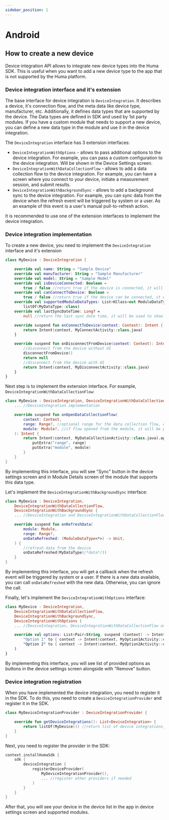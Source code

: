 ```yaml
---
sidebar_position: 1
---
```


# Android

## How to create a new device

Device integration API allows to integrate new device types into the Huma SDK.
This is useful when you want to add a new device type to the app that is not supported by the Huma
platform.

### Device integration interface and it's extension

The base interface for device integration is `DeviceIntegration`.
It describes a device, it's connection flow, and the meta data like device type, manufacturer, etc.
Additionally, it defines data types that are supported by the device. The Data types are defined in
SDK and used by 1st party modules.
If you have a custom module that needs to support a new device, you can define a new data type in
the module and use it in the device integration.

The `DeviceIntegration` interface has 3 extension interfaces:

- `DeviceIntegrationWithOptions` - allows to pass additional options to the device integration. For
  example, you can pass a custom configuration to the device integration. Will be shown in the
  Device Settings screen.
- `DeviceIntegrationWithDataCollectionFlow` - allows to add a data collection flow to the device
  integration. For example, you can have a screen where you connect to your device, initiate a
  measurement session, and submit results.
- `DeviceIntegrationWithBackgroundSync` - allows to add a background sync to the device integration.
  For example, you can sync data from the device when the refresh event will be triggered by system
  or a user.
  As an example of this event is a user's manual pull-to-refresh action.

It is recommended to use one of the extension interfaces to implement the device integration.

### Device integration implementation

To create a new device, you need to implement the `DeviceIntegration` interface and it's extension

```kotlin
class MyDevice : DeviceIntegration {

    override val name: String = "Sample Device"
    override val manufacturer: String = "Sample Manufacturer"
    override val model: String = "Sample Model"
    override val isDeviceConnected: Boolean =
        true / false //return true if the device is connected, it will be used to show the connected state in the UI
    override val canConnectToDevice: Boolean =
        true / false //return true if the device can be connected, it will be used to show the connect button in the UI 
    override val supportedModuleDataTypes: List<KClass<out ModuleDataType<*>>> =
        listOf(MyDataType::class)
    override val lastSyncDateTime: Long? =
        null //return the last sync date time, it will be used to show the last sync date time in the UI

    override suspend fun onConnectToDevice(context: Context): Intent {
        return Intent(context, MyConnectActivity::class.java)
    }

    override suspend fun onDisconnectFromDevice(context: Context): Intent? {
        //disconnect from the device without UI
        disconnectFromDevice()
        return null
        //disconnect from the device with UI
        return Intent(context, MyDisconnectActivity::class.java)
    }
}
```

Next step is to implement the extension interface. For example,
`DeviceIntegrationWithDataCollectionFlow`:

```kotlin
class MyDevice : DeviceIntegration, DeviceIntegrationWithDataCollectionFlow {
    ... //DeviceIntegration implementation

    override suspend fun onOpenDataCollectionFlow(
        context: Context,
        range: Range?, //optional range for the data collection flow, can be ignored if not needed
        module: Module?, //if flow opened from the module, it will be passed here, otherwise it will be null
    ): Intent {
        return Intent(context, MyDataCollectionActivity::class.java).apply {
            putExtra("range", range)
            putExtra("module", module)
        }
    }
}
```

By implementing this interface, you will see "Sync" button in the device settings screen and in
Module Details screen of the module that supports this data type.

Let's implement the `DeviceIntegrationWithBackgroundSync` interface:

```kotlin
class MyDevice : DeviceIntegration,
    DeviceIntegrationWithDataCollectionFlow,
    DeviceIntegrationWithBackgroundSync {
    ... //DeviceIntegration and DeviceIntegrationWithDataCollectionFlow implementation

    override suspend fun onRefreshData(
        module: Module,
        range: Range?,
        onDataRefreshed: (ModuleDataType<*>) -> Unit,
    ) {
        //refresh data from the device
        onDataRefreshed(MyDataType(/*data*/))
    }
}
```

By implementing this interface, you will get a callback when the refresh event will be triggered by
system or a user.
If there is a new data available, you can call `onDataRefreshed` with the new data. Otherwise, you
can ignore the call.

Finally, let's implement the `DeviceIntegrationWithOptions` interface:

```kotlin
class MyDevice : DeviceIntegration,
    DeviceIntegrationWithDataCollectionFlow,
    DeviceIntegrationWithBackgroundSync,
    DeviceIntegrationWithOptions {
    ... //DeviceIntegration, DeviceIntegrationWithDataCollectionFlow and DeviceIntegrationWithBackgroundSync implementation

    override val options: List<Pair<String, suspend (Context) -> Intent>> = listOf(
        "Option 1" to { context -> Intent(context, MyOption1Activity::class.java) },
        "Option 2" to { context -> Intent(context, MyOption2Activity::class.java) },
    )
}
```

By implementing this interface, you will see list of provided options as buttons in the device
settings screen alongside with "Remove" button.

### Device integration registration

When you have implemented the device integration, you need to register it in the SDK.
To do this, you need to create a `DeviceIntegrationProvider` and register it in the SDK.

```kotlin
class MyDeviceIntegrationProvider : DeviceIntegrationProvider {

    override fun getDeviceIntegrations(): List<DeviceIntegration> {
        return listOf(MyDevice()) //return list of device integrations, if your plugin has multiple devices, return all of them here or separate them into different providers
    }
}
```

Next, you need to register the provider in the SDK:

```kotlin
context.installHumaSdk {
    sdk {
        deviceIntegration {
            registerDeviceProvider(
                MyDeviceIntegrationProvider(),
                ... //register other providers if needed
            )
        }
    }
}
```

After that, you will see your device in the device list in the app in device settings screen and
supported modules.
